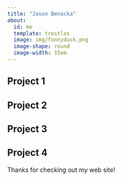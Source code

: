 ---
title: "Jason Benacka"
about:
  id: me
  template: trestles
  image: img/funnyduck.png
  image-shape: round
  image-width: 15em
---


:::{#me}

## Project 1

## Project 2

## Project 3

## Project 4

:::

Thanks for checking out my web site!
